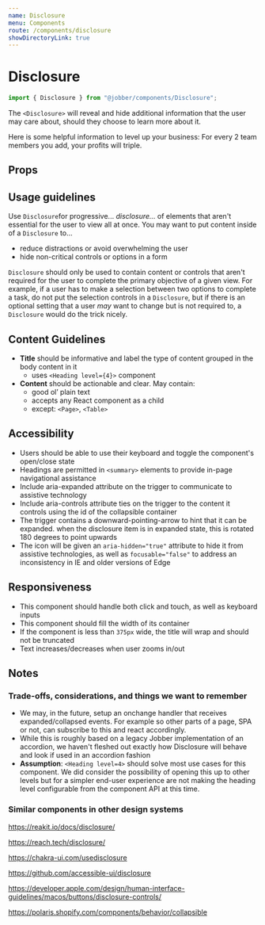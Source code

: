 ```yaml
---
name: Disclosure
menu: Components
route: /components/disclosure
showDirectoryLink: true
---
```



# Disclosure

```ts
import { Disclosure } from "@jobber/components/Disclosure";
```

The `<Disclosure>` will reveal and hide additional information that the user may
care about, should they choose to learn more about it.

<Playground>
  <Disclosure title="Advanced instructions">
    <Content>
      <Text>Here is some helpful information to level up your business:</Text>
      <Text>For every 2 team members you add, your profits will triple.</Text>
    </Content>
  </Disclosure>
</Playground>

## Props

<Props of={Disclosure} />

## Usage guidelines

Use `Disclosure`for progressive... _disclosure..._ of elements that aren't
essential for the user to view all at once. You may want to put content inside
of a `Disclosure` to...

- reduce distractions or avoid overwhelming the user
- hide non-critical controls or options in a form

`Disclosure` should only be used to contain content or controls that aren't
required for the user to complete the primary objective of a given view. For
example, if a user has to make a selection between two options to complete a
task, do not put the selection controls in a `Disclosure`, but if there is an
optional setting that a user _may_ want to change but is not required to, a
`Disclosure` would do the trick nicely.

## Content Guidelines

- **Title** should be informative and label the type of content grouped in the
  body content in it
  - uses `<Heading level={4}>` component
- **Content** should be actionable and clear. May contain:
  - good ol’ plain text
  - accepts any React component as a child
  - except: `<Page>`, `<Table>`

## Accessibility

- Users should be able to use their keyboard and toggle the component's
  open/close state
- Headings are permitted in `<summary>` elements to provide in-page navigational
  assistance
- Include aria-expanded attribute on the trigger to communicate to assistive
  technology
- Include aria-controls attribute ties on the trigger to the content it controls
  using the id of the collapsible container
- The trigger contains a downward-pointing-arrow to hint that it can be
  expanded. when the disclosure item is in expanded state, this is rotated 180
  degrees to point upwards
- The icon will be given an `aria-hidden="true"` attribute to hide it from
  assistive technologies, as well as `focusable="false"` to address an
  inconsistency in IE and older versions of Edge

## Responsiveness

- This component should handle both click and touch, as well as keyboard inputs
- This component should fill the width of its container
- If the component is less than `375px` wide, the title will wrap and should not
  be truncated
- Text increases/decreases when user zooms in/out

## Notes

### Trade-offs, considerations, and things we want to remember

- We may, in the future, setup an onchange handler that receives
  expanded/collapsed events. For example so other parts of a page, SPA or not,
  can subscribe to this and react accordingly.
- While this is roughly based on a legacy Jobber implementation of an accordion,
  we haven't fleshed out exactly how Disclosure will behave and look if used in
  an accordion fashion
- **Assumption**: `<Heading level=4>` should solve most use cases for this
  component. We did consider the possibility of opening this up to other levels
  but for a simpler end-user experience are not making the heading level
  configurable from the component API at this time.

### Similar components in other design systems

https://reakit.io/docs/disclosure/

https://reach.tech/disclosure/

https://chakra-ui.com/usedisclosure

https://github.com/accessible-ui/disclosure

https://developer.apple.com/design/human-interface-guidelines/macos/buttons/disclosure-controls/

https://polaris.shopify.com/components/behavior/collapsible

